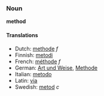 ===Noun===
'''method'''

====Translations====
*Dutch: [[methode]] ''f''
*Finnish: [[metodi]]
*French: [[méthode]] ''f''
*German: [[Art und Weise]], [[Methode]]
*Italian: [[metodo]]
*Latin: [[via]]
*Swedish: [[metod]] ''c''